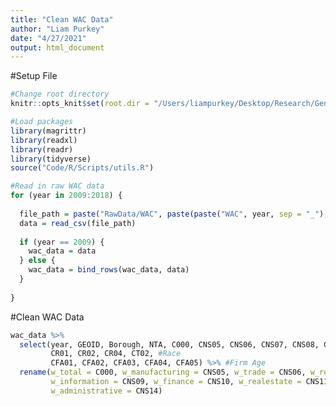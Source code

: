```yaml
---
title: "Clean WAC Data"
author: "Liam Purkey"
date: "4/27/2021"
output: html_document
---
```


#Setup File

```r
#Change root directory
knitr::opts_knit$set(root.dir = "/Users/liampurkey/Desktop/Research/Gentrification")
```

```r
#Load packages
library(magrittr)
library(readxl)
library(readr)
library(tidyverse)
source("Code/R/Scripts/utils.R")
```

```r
#Read in raw WAC data  
for (year in 2009:2018) {
  
  file_path = paste("RawData/WAC", paste(paste("WAC", year, sep = "_"), "csv", sep = "."), sep = "/")
  data = read_csv(file_path)
  
  if (year == 2009) {
    wac_data = data 
  } else {
    wac_data = bind_rows(wac_data, data)
  }
  
}
```

#Clean WAC Data

```r
wac_data %>%
  select(year, GEOID, Borough, NTA, C000, CNS05, CNS06, CNS07, CNS08, CNS09, CNS10, CNS11, CNS12, CNS13, CNS14, CNS15, CNS16, CNS17, CNS18, CNS19, #Industry
         CR01, CR02, CR04, CT02, #Race 
         CFA01, CFA02, CFA03, CFA04, CFA05) %>% #Firm Age
  rename(w_total = C000, w_manufacturing = CNS05, w_trade = CNS06, w_retail = CNS07, w_storage = CNS08, 
         w_information = CNS09, w_finance = CNS10, w_realestate = CNS11, w_professional = CNS12, w_management = CNS13,
         w_administrative = CNS14)
```

